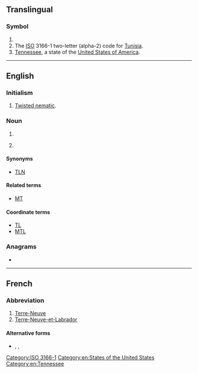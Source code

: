 {{also|tn|.tn|t.n.|ṯn|T.-N.|.ṯn}}
==Translingual==

===Symbol===
{{head|mul|symbol}}

# {{SI-unit-abb|tera|newton|[[force]]}}
# The [[ISO]] 3166-1 two-letter (alpha-2) code for [[Tunisia]].
# [[Tennessee]], a state of the [[United States of America]].

[[Category:ISO 3166-1]]

----

==English==

===Initialism===
{{rfc-header|Initialism}}
{{head|en|initialism}}
# [[twisted nematic|Twisted nematic]].<!-- A type of LCD displays -->

===Noun===
{{en-noun}}
# {{abbreviation of|lang=en|telephone number}}
# {{label|en|informal}} {{abbreviation of|lang=en|[[translator]][['s]] [[note]] or [[translation]] [[note]]}}

====Synonyms====
* {{sense|translating note}} [[TLN]]

====Related terms====
{{sense|translating note}}
* [[MT]] {{qualifier|machine translation}}

====Coordinate terms====
{{sense|translating note}}
* [[TL]] {{qualifier|translator or translation}}
* [[MTL]] {{qualifier|machine translation}}

===Anagrams===
* {{anagrams|en|-n't|N.T.|NT|n't|n/t}}

[[Category:en:States of the United States]]
[[Category:en:Tennessee]]

----

==French==

===Abbreviation===
{{head|fr|abbreviation}}

# [[Terre-Neuve]]
# [[Terre-Neuve-et-Labrador]]

====Alternative forms====
* {{l|fr|T.-N.}}, {{l|fr|T-N}}, {{l|fr|T.N.}}